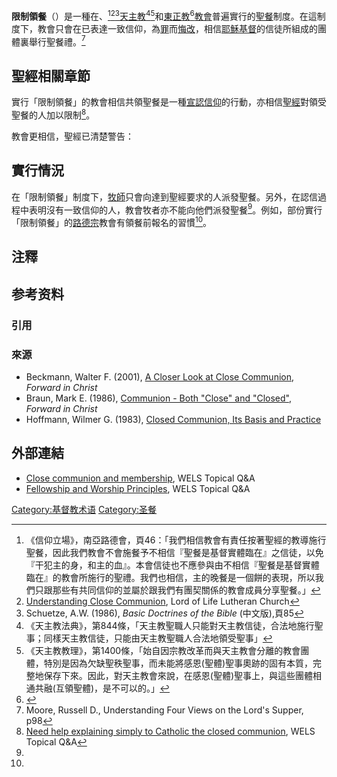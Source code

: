 '''限制領餐'''（{{lang-en|Close(d) Communion}}）是一種在{{link-en|認信路德宗|Confessional Lutheranism|認信路德宗}}、<ref name=salem46>《信仰立場》，南亞路德會，頁46：「我們相信教會有責任按著聖經的教導施行聖餐，因此我們教會不會施餐予不相信『聖餐是基督實體臨在』之信徒，以免『干犯主的身，和主的血』。本會信徒也不應參與由不相信『聖餐是基督實體臨在』的教會所施行的聖禮。我們也相信，主的晚餐是一個餅的表現，所以我們只跟那些有共同信仰的並屬於跟我們有團契關係的教會成員分享聖餐。」</ref><ref name=LLLC>[https://web.archive.org/web/20060812151753/http://www.lordlife.org/site/dbpage.asp?page_id=140000871&sec_id=140000527 Understanding Close Communion], Lord of Life Lutheran Church</ref><ref name=Schuetze>Schuetze, A.W. (1986), ''Basic Doctrines of the Bible'' (中文版),頁85</ref>[[天主教|天主教]]<ref>《天主教法典》，第844條，「天主教聖職人只能對天主教信徒，合法地施行聖事；同樣天主教信徒，只能由天主教聖職人合法地領受聖事」</ref><ref>《天主教教理》，第1400條，「始自因宗教改革而與天主教會分離的教會團體，特別是因為欠缺聖秩聖事，而未能將感恩(聖體)聖事奧跡的固有本質，完整地保存下來。因此，對天主教會來說，在感恩(聖體)聖事上，與這些團體相通共融(互領聖體)，是不可以的。」</ref>和[[東正教|東正教]]<ref name="Breck">{{cite web|url=https://oca.org/reflections/fr.-john-breck/why-not-open-communion|title=Why Not “Open Communion”?|year=1996|publisher=[[Orthodox_Church_in_America|Orthodox Church in America]]|language=en|access-date=8 April 2018|author=John Breck|quote=On the other hand, the Orthodox Churches, united above all by their Eucharistic faith and practice, accept to communion only baptized Orthodox Christians, and then, theoretically, only when they have prepared themselves by prayer, by appropriate fasting, and—in most traditions—by confession of sins. In addition, Orthodox bishops and other teachers make clear to their faithful that they can only properly receive communion from a canonically ordained priest or bishop within the context of the traditional Orthodox Divine Liturgy (which includes communion taken to the sick).|archive-date=2017-01-04|archive-url=https://web.archive.org/web/20170104235315/https://oca.org/reflections/fr.-john-breck/why-not-open-communion|dead-url=no}}</ref>[[教會|教會]]普遍實行的[[聖餐|聖餐]]制度。在這制度下，教會只會在已表達一致信仰，為[[罪|罪]]而[[悔改|悔改]]，相信[[耶穌基督|耶穌基督]]的信徒所組成的團體裏舉行聖餐禮。<ref>Moore, Russell D., Understanding Four Views on the Lord's Supper, p98</ref>

== 聖經相關章節 ==
實行「限制領餐」的教會相信共領聖餐是一種[[認信文|宣認信仰]]的行動，亦相信[[聖經|聖經]]對領受聖餐的人加以限制<ref name=QA6860>[https://wayback.archive-it.org/all/20090928095546/http://www.wels.net/cgi-bin/site.pl?1518&cuTopic_topicID=57&cuItem_itemID=6860 Need help explaining simply to Catholic the closed communion], WELS Topical Q&A</ref>。

{{quotation|我們所祝福的杯，豈不是同領基督的血嗎？我們所掰開的餅，豈不是同領基督的身體嗎？我們雖多，仍是一個餅、一個身體，因為我們都是分受這一個餅。（哥林多前書 10:16-17）}}

{{quotation|弟兄們，我藉我們主耶穌基督的名，勸你們都說一樣的話，你們中間也不可分黨，只要一心一意，彼此相合。（哥林多前書1:10）}}

教會更相信，聖經已清楚警告：

{{quotation|無論何人，不按理吃主的餅、喝主的杯，就是干犯主的身、主的血了。人應當自己省察，然後吃這餅、喝這杯。因為人吃喝，若不分辨是主的身體，就是吃喝自己的罪了。（哥林多前書 11:27-29）<ref>Braun, Mark E. (1986), [https://web.archive.org/web/20120607041931/http://www.wels.net/news-events/forward-in-christ/june-1986/communion-both-close-and-closed?page=0%2C0 Communion - Both "Close" and "Closed"], ''Forward in Christ''</ref>}}

== 實行情況 ==
在「限制領餐」制度下，[[牧師|牧師]]只會向達到聖經要求的人派發聖餐。{{NoteTag|教會一般要求參與人士在領聖餐前必先認罪、相信耶穌基督的贖罪、承認基督身體臨在聖餐中（Real Presence）和願意過聖潔生活<ref name=QA6860/><ref name=QA27701>[https://wayback.archive-it.org/all/20090927072511/http://www.wels.net/cgi-bin/site.pl?1518&cuTopic_topicID=57&cuItem_itemID=27701 Closed Communion: Which Scripture passages support the practice of closed communion?], WELS Topical Q&A</ref>。}}另外，在認信過程中表明沒有一致信仰的人，教會牧者亦不能向他們派發聖餐<ref name=LLLC/>。例如，部份實行「限制領餐」的[[路德宗|路德宗]]教會有領餐前報名的習慣<ref name=Schuetze/>。

== 注釋 ==
{{NoteFoot}}

== 参考资料 ==
=== 引用 ===
{{Reflist}}
=== 來源 ===
*Beckmann, Walter F. (2001), [https://web.archive.org/web/20150203060738/http://www.wels.net/news-events/forward-in-christ/august-2001/closer-look-close-communion A Closer Look at Close Communion], ''Forward in Christ''
*Braun, Mark E. (1986), [https://web.archive.org/web/20120607041931/http://www.wels.net/news-events/forward-in-christ/june-1986/communion-both-close-and-closed?page=0%2C0 Communion - Both "Close" and "Closed"], ''Forward in Christ''
*Hoffmann, Wilmer G. (1983), [http://www.wlsessays.net/bitstream/handle/123456789/2255/HoffmannCommunion.pdf Closed Communion, Its Basis and Practice] {{Wayback|url=http://www.wlsessays.net/bitstream/handle/123456789/2255/HoffmannCommunion.pdf |date=20190814083853 }}

== 外部連結 ==
*[https://wels.net/faq/close-communion-and-membership/ Close communion and membership], WELS Topical Q&A
*[https://web.archive.org/web/20150402094551/http://www.wels.net/what-we-believe/questions-answers/fellowship/fellowship-and-worship-principles Fellowship and Worship Principles], WELS Topical Q&A

[[Category:基督教术语|Category:基督教术语]]
[[Category:圣餐|Category:圣餐]]